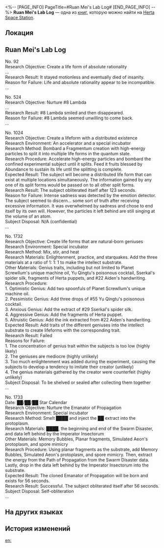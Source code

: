 <%-- [PAGE_INFO]
PageTitle=#Ruan Mei's Lab Log#
[END_PAGE_INFO] --%>
{{Дополнить}}
{{Книга Инфобокс
|id           = 284
|partIds      = 190534
|Название     = 
|Изображение  = Записи с КСГ.png
|Мир          = Herta Space Station
|Томов        = 1
|Автор        = <!--нужно добавить-->
|Описание     = An incomplete lab log. It is a precious record Ruan Mei made during her research.
|Том1         = {{tx}}
|Источник1    = {{tx|Отсутствует источник}}
|Персонажи    = Herta; Ruan Mei; Screwllum; Tayzzyronth; Yu Qingtu
|Фракции      = 
}}
'''Ruan Mei's Lab Log''' — одна из [[Книги|книг]], которую можно найти на [[Herta Space Station]].

==Локация==
{{Отметка карты|<!--название карты-->|<!--id отметки-->}}

==Ruan Mei's Lab Log==
No. 92<br />
Research Objective: Create a life form of absolute rationality<br />
...<br />
Research Result: It stayed motionless and eventually died of insanity.<br />
Reason for Failure: Life and absolute rationality appear to be incompatible.<br />
...

No. 524<br />
Research Objective: Nurture #8 Lambda<br />
...<br />
Research Result: #8 Lambda smiled and then disappeared.<br />
Reason for Failure: #8 Lambda seemed unwilling to come back.<br />
...

No. 1024<br />
Research Objective: Create a lifeform with a distributed existence<br />
Research Environment: An accelerator and a special incubator<br />
Research Method: Bombard a Fragmentum creation with high-energy particles to split it into multiple life forms in the quantum state.<br />
Research Procedure: Accelerate high-energy particles and bombard the confined experimental subject until it splits. Feed it fruits blessed by Abundance to sustain its life until the splitting is complete.<br />
Expected Result: The subject will become a distributed life form that can exist at multiple locations simultaneously. The information gained by any one of its split forms would be passed on to all other split forms.<br />
Research Result: The subject obliterated itself after 123 seconds.<br />
Reason for Failure: Intense sadness was detected by the emotion detector. The subject seemed to discern... some sort of truth after receiving excessive information. It was overwhelmed by sadness and chose to end itself by its own will. However, the particles it left behind are still singing at the volume of an atom.<br />
Subject Disposal: N/A (confidential)<br />
...

No. 1732<br />
Research Objective: Create life forms that are natural-born geniuses<br />
Research Environment: Special incubator<br />
Research Method: Mix, stir, and heat<br />
Research Materials: Enlightenment, practice, and starquakes. Add the three materials at a ratio of 1: 1: 1 to make the intellect substrate.<br />
Other Materials: Genius traits, including but not limited to Planet Screwllum's unique machine oil, Yu Qingtu's poisonous cocktail, Sserkal's spider silk, fragments of Herta puppets, and #22 Aiden's handwriting.<br />
Research Procedure:<br />
1. Optimistic Genius: Add two spoonfuls of Planet Screwllum's unique machine oil.<br />
2. Pessimistic Genius: Add three drops of #55 Yu Qingtu's poisonous cocktail.<br />
3. Anxious Genius: Add the extract of #29 Sserkal's spider silk.<br />
4. Aggressive Genius: Add the fragments of Herta puppet.<br />
5. Altruistic Genius: Add the ink extracted from #22 Aiden's handwriting.<br />
Expected Result: Add traits of the different geniuses into the intellect substrate to create lifeforms with the corresponding trait.<br />
Research Result: Failed<br />
Reasons for Failure:<br />
1. The concentration of genius trait within the subjects is too low (highly likely)<br />
2. The geniuses are mediocre (highly unlikely)<br />
3. Too much enlightenment was added during the experiment, causing the subjects to develop a tendency to imitate their creator (unlikely)<br />
4. The genius materials gathered by the creator were counterfeit (highly unlikely)<br />
Subject Disposal: To be shelved or sealed after collecting them together<br />
...

No. 1733<br />
Date: ██/██/██ Star Calendar<br />
Research Objective: Nurture the Emanator of Propagation<br />
Research Environment: Special incubator<br />
Research Method: Smelt ████ and inject the ██ extract into the protoplasm.<br />
Research Materials: ████, the beginning and end of the Swarm Disaster, and data left behind by the Imperator Insectorum<br />
Other Materials: Memory Bubbles, Planar fragments, Simulated Aeon's protoplasm, and spore mimicry<br />
Research Procedure: Using planar fragments as the substrate, add Memory Bubbles, Simulated Aeon's protoplasm, and spore mimicry. Then, extract the energy from the Path of Propagation from the Swarm Disaster data. Lastly, drop in the data left behind by the Imperator Insectorum into the substrate.<br />
Expected Result: The cloned Emanator of Propagation will be born and exists for 56 seconds.<br />
Research Result: Successful. The subject obliterated itself after 56 seconds.<br />
Subject Disposal: Self-obliteration<br />
...

==На других языках==
{{На других языках
|en   = Ruan Mei's Lab Log
|zhs  = 阮•梅的实验日志
|zht  = 阮•梅的實驗日誌
|ja   = ルアン・メェイの実験ノート
|ko   = 완•매의 실험 일지
|es   = Registro de laboratorio de Ruan Mei
|fr   = Journal d'expérience de Ruan Mei
|ru   = Лабораторный журнал Жуань Мэй
|th   = บันทึกการทดลองของ Ruan Mei
|vi   = Nhật Ký Thí Nghiệm Của Ruan Mei
|de   = Ruan Meis Laboraufzeichnungen
|id   = Log Eksperimen Ruan Mei
|pt   = Diário de Laboratório de Ruan Mei
}}

==История изменений==
{{История изменений|3.5}}

[[en:]]